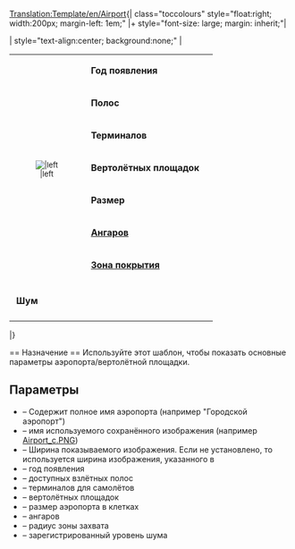 <noinclude>[[Translation:Template/en/Airport]]</noinclude><noinclude></noinclude>{| class="toccolours" style="float:right; width:200px; margin-left: 1em;"
|+ style="font-size: large; margin: inherit;"|'''{{{Fullname}}}'''

| style="text-align:center; background:none;" |
{| class="toccolours"
|rowspan="8" style="text-align:center; font-size:smaller;"|[[Image:{{{image}}}|{{{imagewidth}}}|left]]
|&nbsp;'''Год появления''' || {{{Entry}}}
|-
|&nbsp;'''Полос''' || {{{Runways}}}
|-
|&nbsp;'''Терминалов''' || {{{Ramps}}}
|-
|&nbsp;'''Вертолётных площадок''' || {{{Heli}}}
|-
|&nbsp;'''Размер''' || {{{size}}}
|-
|&nbsp;'''[[ru/Manual/Депо|Ангаров]]''' || {{{hangars}}}
|-
|&nbsp;'''[[ru/Manual/Зона покрытия|Зона покрытия]]''' || {{{catchment}}}
|-
|-
|&nbsp;'''Шум''' || {{{noise}}}
|-
|}

|}

<noinclude>== Назначение ==
Используйте этот шаблон, чтобы показать основные параметры аэропорта/вертолётной площадки.
== Параметры ==
* {{{Fullname}}} – Содержит полное имя аэропорта (например "Городской аэропорт")
* {{{image}}} – имя используемого сохранённого изображения (например [[:File:en/Airport c.png|Airport_c.PNG]])
* {{{imagewidth}}} – Ширина показываемого изображения. Если не установлено, то используется ширина изображения, указанного в {{{image}}}
* {{{Entry}}} – год появления
* {{{Runways}}} – доступных взлётных полос
* {{{Ramps}}} – терминалов для самолётов
* {{{Heli}}} – вертолётных площадок
* {{{size}}} – размер аэропорта в клетках
* {{{hangars}}} – ангаров
* {{{catchment}}} – радиус зоны захвата
* {{{noise}}} – зарегистрированный уровень шума</noinclude>